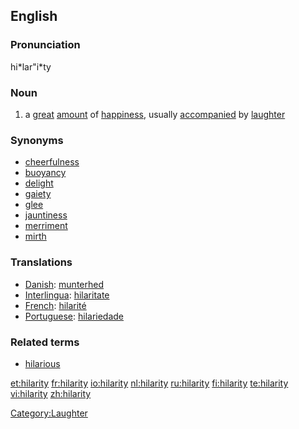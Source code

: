 ==English==

===Pronunciation===
hi*lar"i*ty

===Noun===
{{en-noun|-}}

# a [[great]] [[amount]] of [[happiness]], usually [[accompany|accompanied]] by [[laughter]]

===Synonyms===
* [[cheerfulness]]
* [[buoyancy]]
* [[delight]]
* [[gaiety]]
* [[glee]]
* [[jauntiness]]
* [[merriment]]
* [[mirth]]

===Translations===
*[[Danish]]: [[munterhed]]
*[[Interlingua]]: [[hilaritate]]
*[[French]]: [[hilarité]] {{f}}
*[[Portuguese]]: [[hilariedade]] {{f}}

===Related terms===
* [[hilarious]]

[[Category:Laughter]]

[[et:hilarity]]
[[fr:hilarity]]
[[io:hilarity]]
[[nl:hilarity]]
[[ru:hilarity]]
[[fi:hilarity]]
[[te:hilarity]]
[[vi:hilarity]]
[[zh:hilarity]]